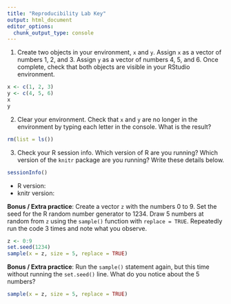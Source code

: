 ```yaml
---
title: "Reproducibility Lab Key"
output: html_document
editor_options: 
  chunk_output_type: console
---
```


1. Create two objects in your environment, `x` and `y`. Assign `x` as a vector of numbers 1, 2, and 3. Assign `y` as a vector of numbers 4, 5, and 6. Once complete, check that both objects are visible in your RStudio environment.
```r
x <- c(1, 2, 3)
y <- c(4, 5, 6)
x
y
```

2. Clear your environment. Check that `x` and `y` are no longer in the environment by typing each letter in the console. What is the result?
```r
rm(list = ls())
```

3. Check your R session info. Which version of R are you running? Which version of the `knitr` package are you running? Write these details below.
```r
sessionInfo()
```

- R version:
- knitr version:

**Bonus / Extra practice**: Create a vector `z` with the numbers 0 to 9. Set the seed for the R random number generator to 1234. Draw 5 numbers at random from `z` using the `sample()` function with `replace = TRUE`. Repeatedly run the code 3 times and note what you observe.
```r
z <- 0:9
set.seed(1234)
sample(x = z, size = 5, replace = TRUE)
```

**Bonus / Extra practice**: Run the `sample()` statement again, but this time without running the `set.seed()` line. What do you notice about the 5 numbers?
```r
sample(x = z, size = 5, replace = TRUE)
```
